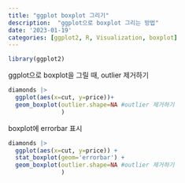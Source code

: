 ```yaml
---
title: "ggplot boxplot 그리기"
description:  "ggplot으로 boxplot 그리는 방법"
date: '2023-01-19'
categories: [ggplot2, R, Visualization, boxplot]
---
```


```r
library(ggplot2)
```

ggplot으로 boxplot을 그릴 때, outlier 제거하기

```r
diamonds |> 
  ggplot(aes(x=cut, y=price))+
  geom_boxplot(outlier.shape=NA #outlier 제거하기
               ) 
```

boxplot에 errorbar 표시

```r
diamonds |> 
  ggplot(aes(x=cut, y=price)) + 
  stat_boxplot(geom='errorbar') +
  geom_boxplot(outlier.shape=NA #outlier 제거하기
               ) 
```
